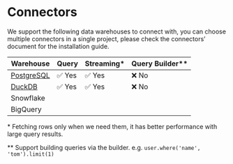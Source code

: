 # Connectors

We support the following data warehouses to connect with, you can choose multiple connectors in a single project, please check the connectors’ document for the installation guide.

| Warehouse                             | Query  | Streaming\* | Query Builder\*\* |
| ------------------------------------- | ------ | ----------- | ----------------- |
| [PostgreSQL](./connectors/postgresql) | ✅ Yes | ✅ Yes      | ❌ No             |
| [DuckDB](./connectors/duckdb)         | ✅ Yes | ✅ Yes      | ❌ No             |
| Snowflake                             |        |             |                   |
| BigQuery                              |        |             |                   |

\* Fetching rows only when we need them, it has better performance with large query results.

\*\* Support building queries via the builder. e.g. `user.where('name', 'tom').limit(1)`
